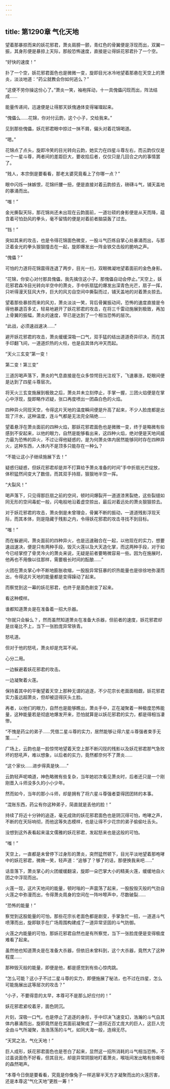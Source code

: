 ```yaml
---
---
---
```

title: 第1290章 气化天地
---



望着那暴掠而来的妖花邪君，萧炎肩膀一颤，青红色的骨翼便是浮现而出，双翼一振，其身形便是暴掠上天际，那般恐怖速度，直接是让得妖花邪君扑了一个空。

“好快的速度！”

扑了一个空，妖花邪君面色也是微微一变，旋即目光冰冷地望着那悬在天空上的萧炎，淡淡地道：“药尘就教会你如何逃么？”

“这便不劳你操这份心了。”萧炎一笑，袖袍挥动，十一具傀儡闪现而出，阵法结成……

能量传递间，迅速便是让得那天妖傀通体变得璀璨起来。

“傀儡么……花锦，你对付云韵，这个小子，交给我来。”

见到那些傀儡，妖花邪君眼中掠过一抹不屑，偏头对着花锦喝道。

“嗯。”

花锦点了点头，旋即冷笑的目光转向云韵，她实力在四星斗尊左右，而云韵仅仅是一个一星斗尊，两者间的差距巨大，要收拾后者，仅仅只是几回合之内的事情罢了。

“贱人，本宗倒是要看看，那老太婆究竟看上了你哪一点？”

眼中闪烁一抹嫉恨，花锦纤腰一扭，便是直接对着云韵掠去，磅礴斗气，铺天盖地的暴涌而出。

“嗤！”

金光撕裂天际，那花锦尚还未出现在云韵面前，一道壮硕的身影便是从天而降，蕴含着可怕劲风的拳头，毫不留情的便是对着前者脑袋轰了过去。

“铛！”

突如其来的攻击，也是令得花锦面色微变，一股斗气匹练自掌心处暴涌而出，与那泛着金光的拳头狠狠撞击在一起，旋即爆发出一阵金铁交击般的脆响之声。

“傀儡？”

可怕的力道将花锦震得连退了两步，目光一扫，双眼微凝地望着面前的金色身影。

“花锦，你安心对付那具傀儡，我先擒住这小子，那傀儡自动会停止。”天空上，妖花邪君森冷目光转向半空中的萧炎，手中折扇猛的爆发出深青色光芒，扇子一挥，只听得漫天狂风大作，巨大的风刃自空间中撕裂而过，铺天盖地的对着萧炎掠去。

望着那些暴掠而来的风刃，萧炎淡淡一笑，背后骨翼振动间，恐怖的速度直接是令得他暴退百多丈，轻易地避开了妖花邪君的攻击，在将三千雷动施展到极致，再加上骨翼的振幅，萧炎的速度，早已是达到了一个相当恐怖的层次。

“此战，必须速战速决……”

避开妖花邪君的攻击，萧炎缓缓深吸一口气，双手猛的结出道道奇异印决，而在其手印翻飞间，一道道炽热的火柱，也是自其体内冲天而起。

“天火三玄变”第一变！

第二变！第三变”

三道厉喝声落下，萧炎的气息直接是在众多惊愕目光注视下，飞速暴涨，眨眼间便是达到了四星斗尊层次。

将天火三玄变施展到极致之后，萧炎并未立刻停止，手掌一握，三团火焰便是在掌心中浮现，旋即略作迟疑，张口再度喷出一团森白色的火焰。

四种异火同现天空，令得这片天地的温度瞬间便是升高了起来，不少人脸庞都是出现了汗水，这种温度，连斗气都是无法完全隔绝……

望着悬浮在萧炎面前的四种火焰，那妖花邪君面色也是微微一变，终于是略微有些感到不安起来，以他的眼力，自然是能够看出来，这四种火焰，绝对便是天地间威力最为恐怖的异火，不过让得他疑惑的，是为何萧炎体内居然能够同时存在四种异火，这种东西，人体内不是顶多只能存在一种么？

“不能让这小子继续施展下去！”

疑惑归疑惑，但妖花邪君却是并不打算给予萧炎准备的时间”手中折扇光芒绽放，体积猛然间变大了数倍，而其双手持扇，狠狠地半空一挥。

“大裂风！”

喝声落下，只见得那巨扇之前的空间，顿时间爆裂开一道道漆黑裂绝，这些裂缝如同无形的空间毒蛇一般，闪电般地沿着虚空掠出，最后对着远处的萧炎狠狠掠去。

对于妖花邪君的攻击，萧炎倒是未曾理会，骨翼不断的振动，一道道残影浮现天际，而其本体，则是隐藏于残影之内，令得妖花邪君的攻击寻找不到目标。

“嗤！”

而在躲避间，萧炎面前的四种异火，也是迅速融合在一起，以他现在的实力，想要速战速决，便是只有两种手段，毁灭火莲以及大天造化掌，而这两种手段，对于如今已经掌控了骨灵冷火的萧炎来说，无疑是前者要略微容易一些。因为在施展时，他再也不用像以往那样，需要极长时间的酝酿……”

火团在萧炎掌心中不断地膨胀收缩，一股股异常狂暴的炽热能量也是徐徐地弥漫而出，令得这片天地的能量都是变得躁动了起来。

而察觉到这一幕的妖花邪君，也终于是面色剧变了起来。

看这种模样。

谁都知道萧炎是在准备着一招大杀器。

“你就只会躲么？，然而虽然知道萧炎在准备大杀器，但前者的速度，妖花邪君却是丝毫比不上，当下一张脸庞异常铁青。

怒吼道。

但对于他的怒吼，萧炎却是充耳不闻。

心分二用。

一边躲避着妖花邪君的攻击。

一边凝聚着火莲。

保持着其中的平衡望着天空上那种无谓的追逐，不少花宗长老面面相觑，妖花邪君实力虽远超萧炎，但却被逗得灰头土脸。

再者，以他们的眼力，自然也是能够瞧出，萧炎手中，正在凝聚着一种极度恐怖能量，这种能量若是彻底地爆发开来，恐怕就算是以妖花邪君的实力，都是得相当凄惨。

“不愧是药尘的弟子……凭借二星斗尊的实力，居然能够让得六星斗尊强者束手无策……”

广场上，云韵也是一脸惊愕地望着天空上那不断闪现的残影以及妖花邪君那气急败坏的怒吼声，难以想象，以后者的实力，竟然都奈何不了萧炎……

“这个家伙……进步得真是快……”

云韵轻声呢喃道，神色略微有些复杂，当年她初次看见萧炎时，后者还只是一个刚刚晋入斗师没多久的小小少年。

然而如今，当年的那小斗师，却是拥有了将六星斗尊强者耍得团团转的本事。

“混账东西，药尘有你这种弟子，简直就是丢他的脸！”

持续了将近十分钟的追逐，毫无成效的妖花邪君面色也是阴沉得可怕，咆哮之声，不断的在天际响彻，而他这等失态模样，也是让得不少花宗的弟子偷偷吐舌头。

没想到这外表看起来温文儒雅的妖花邪君，发起怒来也是这般的可怕。

“嗤！”

天空上，一直都是未曾停下过身形的萧炎，突然猛然顿下，目光平淡地望着那咆哮中的妖花邪君，微微一笑，轻声道：“追够了？够了的话，那便换我来吧……”

话音落下，萧炎掌心的火团缓缓翻滚，旋即一朵巴掌大小的精美火莲，缓缓地自火团之中浮现而出。

火莲一现，这片天地间的能量，顿时嗡的一声震荡了起来，一股股毁灭般的气劲自火莲之中弥漫而出，令得萧炎周身的空间在一阵咔嚓声中，尽数破裂……

“恐怖的能量！”

察觉到这股能量的可怕，那些花宗长老面色都是剧变，手掌急忙一招，一道道斗气喷薄而出，旋即联手在广场周围构建成了一道异常坚固的斗气防御。

火莲之内能量的可怕，那妖花邪君自然也是有所察觉，当下一张脸庞便是变得极度难看了起来。

虽然他也知道萧炎是在准备大杀器，但依旧未曾料到，这个大杀器，竟然大了这种程度……

那种毁灭般的能量，即便是他，都是感觉到有些心惊肉跳。

“怎么可能？这小子不过二星斗尊的实力，即便施展了秘法，也不过在四星，怎么可能施展出这等层次的攻击？”

“小子，不要得意的太早，本尊可不是那么好应付的！”

妖花邪君紧咬着牙，面色阴沉。

片刻，深吸一口气，也是停止了追逐的身形，手中印决飞速变幻，浩瀚的斗气自其体内暴涌而出，旋即竟然是在其面前凝聚成了一道将近百丈庞大的巨人，这巨人完全由斗气所凝聚，浩浩荡荡的斗气，如同大海一般，连绵无尽。

“天冥之法，气化天地！”

巨人成形，妖花邪君面色也是苍白了起来，显然这一招所消耗的斗气相当恐怖，不过虽说面色不好看，但其目光，却是异常阴狠地盯着萧炎，喉咙间发出略有些嘶哑的森然喝声。

“本尊今日倒是要看看，究竟是你像兔子一样逃窜半天方才凝聚而出的火莲厉害，还是本尊这“气化天地”更胜一筹！”